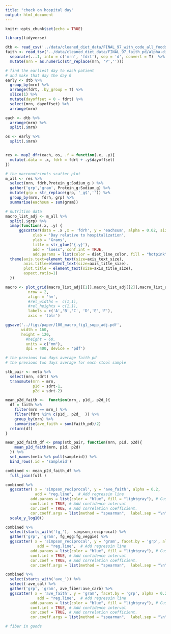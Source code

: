 ```yaml
---
title: "check on hospital day"
output: html_document
---
```


```r
knitr::opts_chunk$set(echo = TRUE)
```

```r
library(tidyverse)
```

```r
dtb <- read_csv('../data/cleaned_diet_data/FINAL_97_with_code_all_foods_drt_with_EN_finalized.csv')
faith <- read_tsv('../data/cleaned_diet_data/FINAL_97_faith_pd/alpha-diversity.tsv') %>% 
  separate(...1, into = c('mrn', 'fdrt'), sep = 'd', convert = T)  %>% 
  mutate(mrn = as.numeric(str_replace(mrn, 'P','')))

# find the earliest day to each patient
# and make that day the day 0
early <- dtb %>% 
  group_by(mrn) %>% 
  arrange(fdrt, .by_group = T) %>% 
  slice(1) %>% 
  mutate(dayoffset = 0 - fdrt) %>% 
  select(mrn, dayoffset) %>% 
  arrange(mrn)

each <- dtb %>% 
  arrange(mrn) %>% 
  split(.$mrn) 

os <- early %>% 
  split(.$mrn) 


res <- map2_dfr(each, os, .f = function(.x, .y){
  mutate(.data = .x, fdrh = fdrt + .y$dayoffset)
})

```


```r
# the macronutrients scatter plot
m_all <- res %>%  
  select(mrn, fdrh,Protein_g:Sodium_g ) %>% 
  gather('grp','gram', Protein_g:Sodium_g) %>% 
  mutate(grp = str_replace(grp, '_g$','')) %>% 
  group_by(mrn, fdrh, grp) %>% 
  summarise(eachsum = sum(gram)) 

# nutrition data 
macro_list_adj <- m_all %>% 
  split(.$grp) %>% 
  imap(function(.x, .y) {
      ggscatter(data = .x ,x = 'fdrh', y = 'eachsum', alpha = 0.02, size = point_size, 
            xlab = 'Day relative to hospitalization',
            ylab = 'Grams',
            title = str_glue('{.y}'),
            add = "loess", conf.int = TRUE, 
            add.params = list(color = diet_line_color, fill = "hotpink", size = 1))  +
  theme(axis.text=element_text(size=axis_text_size),
        axis.title=element_text(size=axis_title_size),
        plot.title = element_text(size=axis_title_size),
        aspect.ratio=1)
  })

macro <- plot_grid(macro_list_adj[[1]],macro_list_adj[[2]],macro_list_adj[[3]],macro_list_adj[[4]],macro_list_adj[[5]],macro_list_adj[[6]],
          nrow = 2, 
          align = 'hv',
          #rel_widths =  c(1,1),
          #rel_heights = c(1,1),
          labels = c('A','B','C', 'D','E','F'),
          axis = 'tblr') 

ggsave('../figs/paper/100_macro_fig1_supp_adj.pdf',
       width = 160,
       height = 120,
         #height = 60,
         units = c("mm"),
         dpi = 400, device = 'pdf')
```

```r
# the previous two days average faith pd
# the previous two days average for each stool sample

stb_pair <- meta %>%
  select(mrn, sdrt) %>%
  transmute(mrn = mrn,
            p1d = sdrt-1,
            p2d = sdrt-2)

mean_p2d_faith <-  function(mrn_, p1d_, p2d_){
  df = faith %>%
    filter(mrn == mrn_) %>%
    filter(fdrt %in% c(p1d_, p2d_  )) %>%
    group_by(mrn) %>%
    summarise(ave_faith = sum(faith_pd)/2)
  return(df)
}

mean_p2d_faith_df <- pmap(stb_pair, function(mrn, p1d, p2d){
    mean_p2d_faith(mrn, p1d, p2d)
  }) %>%
  set_names(meta %>% pull(sampleid)) %>%
  bind_rows(.id = 'sampleid')

combined <- mean_p2d_faith_df %>% 
  full_join(full )
```
```r
combined %>% 
  ggscatter( x = 'simpson_reciprocal', y = 'ave_faith', alpha = 0.2, 
             add = "reg.line",  # Add regressin line
           add.params = list(color = "blue", fill = "lightgray"), # Customize line
           conf.int = TRUE, # Add confidence interval
           cor.coef = TRUE, # Add correlation coefficient.
           cor.coeff.args = list(method = "spearman",  label.sep = "\n" )) +
  scale_y_log10()
```
```r
combined %>% 
  select(starts_with('fg_'),  simpson_reciprocal) %>% 
  gather('grp', 'gram', fg_egg:fg_veggie) %>% 
  ggscatter( x = 'simpson_reciprocal', y = 'gram', facet.by = 'grp', alpha = 0.2, 
              add = "reg.line",  # Add regressin line
           add.params = list(color = "blue", fill = "lightgray"), # Customize line
           conf.int = TRUE, # Add confidence interval
           cor.coef = TRUE, # Add correlation coefficient.
           cor.coeff.args = list(method = "spearman",  label.sep = "\n" ))
```

```r
combined %>% 
  select(starts_with('ave_')) %>% 
  select(-ave_cal) %>% 
  gather('grp', 'gram', ave_fiber:ave_carb) %>% 
  ggscatter( x = 'ave_faith', y = 'gram', facet.by = 'grp', alpha = 0.2, 
              add = "reg.line",  # Add regressin line
           add.params = list(color = "blue", fill = "lightgray"), # Customize line
           conf.int = TRUE, # Add confidence interval
           cor.coef = TRUE, # Add correlation coefficient.
           cor.coeff.args = list(method = "spearman",  label.sep = "\n" ))
```

```r
# fiber in goods 

```

